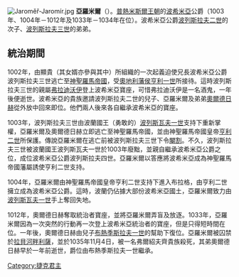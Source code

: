 {{refimprove|time=2014-06-10T01:01:54+00:00}}
[[File:Jaroměř-Jaromír.jpg|thumb]]
'''亞羅米爾'''（{{bd|約975年||1035年|11月4日|catIdx=J}}）。[[普熱米斯爾王朝|普熱米斯爾王朝]]的[[波希米亞|波希米亞]]公爵（1003年、1004年－1012年及1033年－1034年在位）。波希米亞公爵[[波列斯拉夫二世_(波希米亞)|波列斯拉夫二世]]的次子、[[波列斯拉夫三世|波列斯拉夫三世]]的弟弟。

==統治期間==
1002年，由{{link-en|弗爾紹夫齊|Vršovci}}顯貴（其女婿亦參與其中）所組織的一次起義迫使兄長波希米亞公爵波列斯拉夫三世逃亡至[[神聖羅馬帝國|神聖羅馬帝國]]，受[[奧地利統治者列表|奧地利藩侯]][[亨利一世（奧地利）|亨利一世]]所接待。這時波列斯拉夫三世的親屬[[弗拉迪沃伊|弗拉迪沃伊]]登上波希米亞寶座，可惜弗拉迪沃伊是一名酒鬼，一年後便逝世。波希米亞的貴族邀請波列斯拉夫二世的兒子、亞羅米爾及弟弟[[奧爾德日赫|奧爾德日赫]]從外放中回來即位。他們兩人後來各自繼承波希米亞的寶座。

1003年，波列斯拉夫三世由波蘭國王（勇敢的）[[波列斯瓦夫一世|波列斯瓦夫一世]]支持下重新掌權，亞羅米爾及奧爾德日赫立即逃亡至神聖羅馬帝國，並由神聖羅馬帝國皇帝[[海因里希二世_(神聖羅馬帝國)|亨利二世]]所保護。傳說亞羅米爾在逃亡前被波列斯拉夫三世下令[[閹割|閹割]]。不久，波列斯拉夫三世被波蘭國王波列斯瓦夫一世於1003年廢黜，並親自繼承波希米亞公爵之位，成位波希米亞公爵波列斯拉夫四世。亞羅米爾以答應將波希米亞成為神聖羅馬帝國藩屬誘使亨利二世支持。

1004年，亞羅米爾由神聖羅馬帝國皇帝亨利二世支持下進入布拉格，由亨利二世擁立成為波希米亞公爵。這時，波蘭仍佔據大部份波希米亞國土，亞羅米爾致力由[[波列斯瓦夫一世|波列斯瓦夫一世]]手上奪回失地。

1012年，奧爾德日赫奪取統治者寶座，並將亞羅米爾弄盲及放逐。1033年，亞羅米爾因為一次突然的行動再一次登上波希米亞統治者的寶座，但是只得短時間在位。一年後，奧爾德日赫由兒子[[布熱季斯拉夫一世|布熱季斯拉夫一世]]的幫助下復位。亞羅米爾被囚禁於[[拉貝河畔利薩|拉貝河畔利薩]]，並於1035年11月4日，被一名弗爾紹夫齊貴族殺死，其弟奧爾德日赫早於一年前逝世，爵位由布熱季斯拉夫一世繼承。


{{Start box}}
{{S-hou|[[普熱米斯爾王朝|普熱米斯爾王朝]]||約975年||1035年}}
{{S-reg}}
{{S-bef|before=[[波列斯拉夫三世|波列斯拉夫三世]]}}
{{S-ttl|title=[[捷克君主列表|波希米亞公爵]]|years=1003年}}
{{S-aft|after=[[波列斯拉夫三世|波列斯拉夫三世]]}}
{{S-bef|before=[[波列斯瓦夫一世|波列斯拉夫四世]]}}
{{S-ttl|title=[[捷克君主列表|波希米亞公爵]]|years=1004年–1012年}}
{{S-aft|after=[[奧爾德日赫|奧爾德日赫]]}}
{{S-bef|before=[[奧爾德日赫|奧爾德日赫]]}}
{{S-ttl|title=[[捷克君主列表|波希米亞公爵]]|years=1033年－1034年}} 
{{S-aft|after=[[奧爾德日赫|奧爾德日赫]]}}
{{S-end}}

[[Category:捷克君主|Category:捷克君主]]